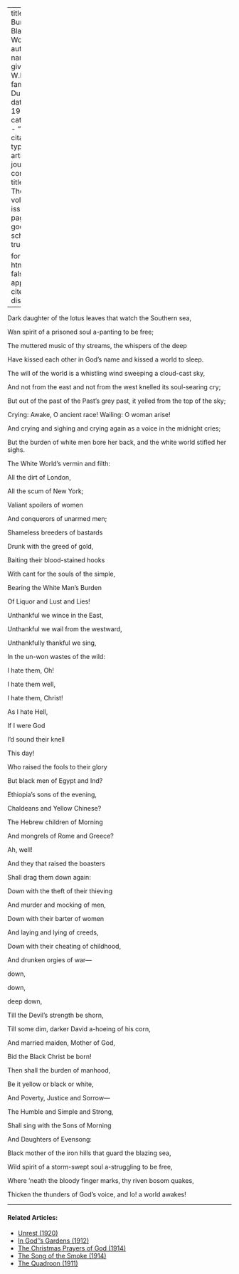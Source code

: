 
---
title: 'The Burden of Black Women'
author:
  - name:
      given: W.E.B.
      family: Du Bois
date: May 1914
categories: 
  - ""
citation: 
  type: article-journal
  container-title: The Crisis
  volume: 9
  issue: 1
  page: 31
google-scholar: true

format:
  html:
    toc: false
    appendix-cite-as: display
---



<div class="poem">
<p class = "verse">Dark daughter of the lotus leaves that watch the Southern sea,</p>
<p class = "verse">Wan spirit of a prisoned soul a-panting to be free;</p>
<p class = "verse indent">The muttered music of thy streams, the whispers of the deep</p>
<p class = "verse indent"> Have kissed each other in God&rsquo;s name and kissed a world to sleep.</p>

<div class="poem">
</div>
<p class = "verse">The will of the world is a whistling wind sweeping a cloud-cast sky,
<p class = "verse">And not from the east and not from the west knelled its soul-searing cry;
<p class = "verse">But out of the past of the Past&rsquo;s grey past, it yelled from the top of the sky;
<p class = "verse indent">Crying: Awake, O ancient race! Wailing: O woman arise!
<p class = "verse indent">And crying and sighing and crying again as a voice in the midnight cries;
<p class = "verse indent">But the burden of white men bore her back, and the white world stifled her sighs.

<div class="poem">
</div>
<p class = "verse">The White World&rsquo;s vermin and filth:
<p class = "verse indent">All the dirt of London,
<p class = "verse indent">All the scum of New York;
<p class = "verse indent">Valiant spoilers of women
<p class = "verse indent">And conquerors of unarmed men;
<p class = "verse indent">Shameless breeders of bastards
<p class = "verse indent">Drunk with the greed of gold,
<p class = "verse indent">Baiting their blood-stained hooks
<p class = "verse indent">With cant for the souls of the simple,
<p class = "verse indent">Bearing the White Man&rsquo;s Burden
<p class = "verse indent">Of Liquor and Lust and Lies!
<p class = "verse indent">Unthankful we wince in the East,
<p class = "verse indent">Unthankful we wail from the westward,
<p class = "verse indent">Unthankfully thankful we sing,
<p class = "verse indent">In the un-won wastes of the wild:
<p class = "verse big-indent">I hate them, Oh!
<p class = "verse big-indent">I hate them well,
<p class = "verse big-indent">I hate them, Christ!
<p class = "verse big-indent">As I hate Hell,
<p class = "verse big-indent">If I were God
<p class = "verse big-indent">I&rsquo;d sound their knell
<p class = "verse big-indent">This day!
</div>

<div class="poem">
<p class = "verse indent">Who raised the fools to their glory
<p class = "verse indent">But black men of Egypt and Ind?
<p class = "verse indent">Ethiopia&rsquo;s sons of the evening,
<p class = "verse indent">Chaldeans and Yellow Chinese?
<p class = "verse indent">The Hebrew children of Morning
<p class = "verse indent">And mongrels of Rome and Greece?
<p class = "verse big-indent">Ah, well!
</div>

<div class="poem">
<p class = "verse">And they that raised the boasters
<p class = "verse">Shall drag them down again:
<p class = "verse">Down with the theft of their thieving
<p class = "verse">And murder and mocking of men,
<p class = "verse">Down with their barter of women
<p class = "verse">And laying and lying of creeds,
<p class = "verse">Down with their cheating of childhood,
<p class = "verse">And drunken orgies of war&mdash;
<p class = "verse big-indent">down,
<p class = "verse bigger-indent">down,
<p class = "verse biggest-indent">deep down,
</div>

<div class="poem">
<p class = "verse">Till the Devil&rsquo;s strength be shorn,
<p class = "verse">Till some dim, darker David a-hoeing of his corn,
<p class = "verse">And married maiden, Mother of God,
<p class = "verse">Bid the Black Christ be born!
</div>

<div class="poem">
<p class = "verse">Then shall the burden of manhood,
<p class = "verse">Be it yellow or black or white,
<p class = "verse">And Poverty, Justice and Sorrow&mdash;
<p class = "verse">The Humble and Simple and Strong,
<p class = "verse">Shall sing with the Sons of Morning
<p class = "verse">And Daughters of Evensong:
</div>

<div class="poem">
<p class = "verse">Black mother of the iron hills that guard the blazing sea,
<p class = "verse">Wild spirit of a storm-swept soul a-struggling to be free,
<p class = "verse">Where &rsquo;neath the bloody finger marks, thy riven bosom quakes,
<p class = "verse">Thicken the thunders of God&rsquo;s voice, and lo! a world awakes!
</div>

<!-- Similar articles start here -->

<hr>
#### Related Articles:

* [Unrest (1920)](/Volumes/19/05/unrest.html)
* [In God''s Gardens (1912)](/Volumes/03/06/in-gods-gardens.html)
* [The Christmas Prayers of God (1914)](/Volumes/09/02/christmas_prayers_of_god.html)
* [The Song of the Smoke (1914)](/Volumes/07/03/song_of_smoke.html)
* [The Quadroon (1911)](/Volumes/03/01/quadroon.html)

<!-- Similar articles end here -->